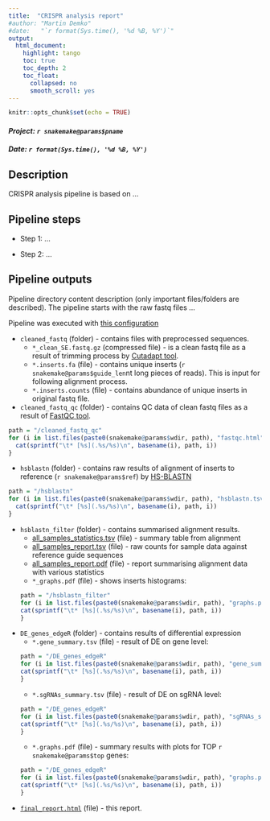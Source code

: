 ```yaml
---
title:  "CRISPR analysis report"
#author: "Martin Demko"
#date:   "`r format(Sys.time(), '%d %B, %Y')`"
output:
  html_document:
    highlight: tango
    toc: true
    toc_depth: 2
    toc_float: 
      collapsed: no
      smooth_scroll: yes
---
```



```r
knitr::opts_chunk$set(echo = TRUE)
```

#### *Project: `r snakemake@params$pname`*
#### *Date: `r format(Sys.time(), '%d %B, %Y')`*

<!--
A Way how to use config in Rmd file (assuming we have cfg in params in snakemake rule):
`r rjson::fromJSON(snakemake@params$cfg)$macs_padj_filter[1]`
-->

## Description

CRISPR analysis pipeline is based on ...

## Pipeline steps

* Step 1: ...

* Step 2: ...

## Pipeline outputs

Pipeline directory content description (only important files/folders are described). The pipeline starts with the raw fastq files ...

Pipeline was executed with [this configuration](./`r snakemake@params$pname`.crispr_analysis.config.json)

* `cleaned_fastq` (folder) - contains files with preprocessed sequences.
    * `*_clean_SE.fastq.gz` (compressed file) - is a clean fastq file as a result of trimming process by [Cutadapt tool](https://cutadapt.readthedocs.io/en/stable/).
    * `*.inserts.fa` (file) - contains unique inserts (`r snakemake@params$guide_len`nt long pieces of reads). This is input for following alignment process.
    * `*.inserts.counts` (file) - contains abundance of unique inserts in original fastq file.

* `cleaned_fastq_qc` (folder) - contains QC data of clean fastq files as a result of [FastQC tool](https://www.bioinformatics.babraham.ac.uk/projects/fastqc/).
```r
path = "/cleaned_fastq_qc"
for (i in list.files(paste0(snakemake@params$wdir, path), "fastqc.html")){
  cat(sprintf("\t* [%s](.%s/%s)\n", basename(i), path, i))
}
```

* `hsblastn` (folder) - contains raw results of alignment of inserts to reference (`r snakemake@params$ref`) by [HS-BLASTN](https://github.com/chenying2016/queries/tree/master/hs-blastn-src)
```r
path = "/hsblastn"
for (i in list.files(paste0(snakemake@params$wdir, path), "hsblastn.tsv", recursive=T)){
  cat(sprintf("\t* [%s](.%s/%s)\n", basename(i), path, i))
}
```

* `hsblastn_filter` (folder) - contains summarised alignment results.
  * [all_samples_statistics.tsv](./hsblastn_filter/all_samples_statistics.tsv) (file) - summary table from alignment
  * [all_samples_report.tsv](./hsblastn_filter/all_samples_report.tsv) (file) - raw counts for sample data against reference guide sequences
  * [all_samples_report.pdf](./hsblastn_filter/all_samples_report.pdf) (file) - report summarising alignment data with various statistics
  * `*_graphs.pdf` (file) - shows inserts histograms:
```r
path = "/hsblastn_filter"
for (i in list.files(paste0(snakemake@params$wdir, path), "graphs.pdf", recursive=T)){
  cat(sprintf("\t* [%s](.%s/%s)\n", basename(i), path, i))
}
```

* `DE_genes_edgeR` (folder) - contains results of differential expression
  * `*.gene_summary.tsv` (file) - result of DE on gene level:
```r
path = "/DE_genes_edgeR"
for (i in list.files(paste0(snakemake@params$wdir, path), "gene_summary.tsv", recursive=T)){
  cat(sprintf("\t* [%s](.%s/%s)\n", basename(i), path, i))
}
```
  * `*.sgRNAs_summary.tsv` (file) - result of DE on sgRNA level:
```r
path = "/DE_genes_edgeR"
for (i in list.files(paste0(snakemake@params$wdir, path), "sgRNAs_summary.tsv", recursive=T)){
  cat(sprintf("\t* [%s](.%s/%s)\n", basename(i), path, i))
}
```
  * `*.graphs.pdf` (file) - summary results with plots for TOP `r snakemake@params$top` genes:
```r
path = "/DE_genes_edgeR"
for (i in list.files(paste0(snakemake@params$wdir, path), "graphs.pdf", recursive=T)){
  cat(sprintf("\t* [%s](.%s/%s)\n", basename(i), path, i))
}
```

* [`final_report.html`](./final_report.html) (file) - this report.